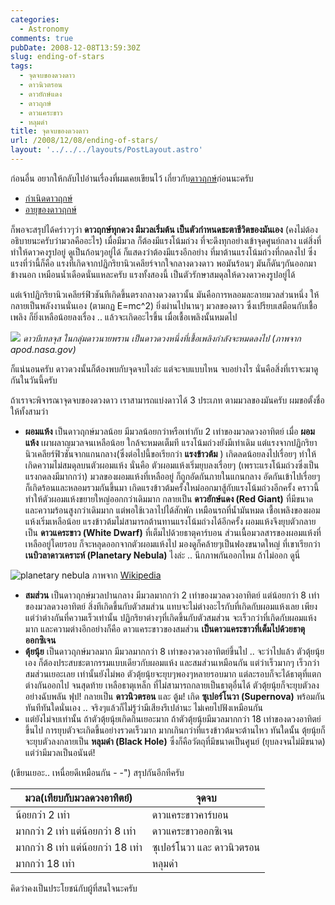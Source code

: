 ```yaml
---
categories:
  - Astronomy
comments: true
pubDate: 2008-12-08T13:59:30Z
slug: ending-of-stars
tags:
  - จุดจบของดวงดาว
  - ดาวนิวตรอน
  - ดาวยักษ์แดง
  - ดาวฤกษ์
  - ดาวแคระขาว
  - หลุมดำ
title: จุดจบของดวงดาว
url: /2008/12/08/ending-of-stars/
layout: '../../../layouts/PostLayout.astro'
---
```


ก่อนอื่น อยากให้กลับไปอ่านเรื่องที่ผมเคยเขียนไว้ เกี่ยวกับ[ดาวฤกษ์](https://armno.in.th/content/%e0%b8%94%e0%b8%b2%e0%b8%a7%e0%b8%a4%e0%b8%81%e0%b8%a9%e0%b9%8c)ก่อนนะครับ

- [กำเนิดดาวฤกษ์](https://armno.in.th/20071105/born-of-stellar)
- [อายุของดาวฤกษ์](https://armno.in.th/20071206/age-of-stars)

ก็พอจะสรุปได้คร่าวๆว่า **ดาวฤกษ์ทุกดวง มีมวลเริ่มต้น เป็นตัวกำหนดชะตาชีวิตของมันเอง** (คงไม่ต้องอธิบายนะครับว่ามวลคืออะไร) เมื่อมีมวล ก็ต้องมีแรงโน้มถ่วง ที่จะดึงทุกอย่างเข้าจุดศูนย์กลาง แต่สิ่งที่ทำให้ดาวคงรูปอยู่ ดูเป็นก้อนๆอยู่ได้ ก็แสดงว่าต้องมีแรงอีกอย่าง ที่มาต้านแรงโน้มถ่วงที่กดลงไป ซึ่งแรงที่ว่านี้ก็คือ แรงที่เกิดจากปฏิกริยานิวเคลียร์จากใจกลางดวงดาว พอมันร้อนๆ มันก็ดันๆกันออกมาข้างนอก เหมือนน้ำเดือดนั่นแหละครับ แรงทั้งสองนี้ เป็นตัวรักษาสมดุลให้ดวงดาวคงรูปอยู่ได้

แต่เจ้าปฏิกริยานิวเคลียร์ฟิวชันทีเกิดขึ้นตรงกลางดวงดาวนั้น มันคือการหลอมละลายมวลส่วนหนึ่ง ให้กลายเป็นพลังงานนั่นเอง (ตามกฏ E=mc^2) ยิ่งผ่านไปนานๆ มวลของดาว ซึ่งเปรียบเสมือนกับเชื้อเพลิง ก็ยิ่งเหลือน้อยลงเรื่อง .. แล้วจะเกิดอะไรขึ้น เมื่อเชื้อเพลิงนั้นหมดไป

![](https://apod.nasa.gov/apod/image/9702/betelgeuse_hst.jpg)
_ดาวบีเทลจุส ในกลุ่มดาวนายพราน เป็นดาวดวงหนึ่งที่เชื้อเพลิงกำลังจะหมดลงไป
(ภาพจาก apod.nasa.gov)_

ก็แน่นอนครับ ดาวดวงนั้นก็ต้องพบกับจุดจบไงล่ะ แต่จะจบแบบไหน จบอย่างไร นั่นคือสิ่งที่เราจะมาดูกันในวันนี้ครับ

ถ้าเราจะพิจารณาจุดจบของดวงดาว เราสามารถแบ่งดาวได้ 3 ประเภท ตามมวลของมันครับ ผมขอตั้งชื่อให้ทั้งสามว่า

- **ผอมแห้ง** เป็นดาวฤกษ์มวลน้อย มีมวลน้อยกว่าหรือเท่ากับ 2 เท่าของมวลดวงอาทิตย์ เมื่อ **ผอมแห้ง** เผาผลาญมวลจนเหลือน้อย ใกล้จะหมดเต็มที แรงโน้มถ่วงยังมีเท่าเดิม แต่แรงจากปฏิกริยานิวเคลียร์ฟิวชันจากแกนกลาง(ซึ่งต่อไปนี้ขอเรียกว่า **แรงข้าวต้ม** ) เกิดลดน้อยลงไปเรื่อยๆ ทำให้เกิดความไม่สมดุลบนตัวผอมแห้ง นั่นคือ ตัวผอมแห้งเริ่มยุบลงเรื่อยๆ (เพราะแรงโน้มถ่วงซึ่งเป็นแรงกดลงมีมากกว่า) มวลของผอมแห้งที่เหลืออยู่ ก็ถูกอัดกันภายในแกนกลาง อัดกันเข้าไปเรื่อยๆ ก็เกิดร้อนและหลอมรวมกันขึ้นมา เกิดแรงข้าวต้มครั้งใหม่ออกมาสู้กับแรงโน้มถ่วงอีกครั้ง คราวนี้ทำให้ตัวผอมแห้งขยายใหญ่ออกกว่าเดิมมาก กลายเป็น **ดาวยักษ์แดง (Red Giant)** ที่มีขนาดและความร้อนสูงกว่าเดิมมาก แต่พอใช้เวลาไปได้สักพัก เหมือนรถที่น้ำมันหมด เชื้อเพลิงของผอมแห้งเริ่มเหลือน้อย แรงข้าวต้มไม่สามารถต้านทานแรงโน้มถ่วงได้อีกครั้ง ผอมแห้งจึงยุบตัวกลายเป็น **ดาวแคระขาว (White Dwarf)** ที่เต็มไปด้วยธาตุคาร์บอน ส่วนเนื้อมวลสารของผอมแห้งที่เหลืออยู่โดยรอบ ก็จะหลุดออกจากตัวผอมแห้งไป มองดูก็คล้ายๆเป็นฟองขนาดใหญ่ ที่เขาเรียกว่า **เนบิวลาดาวเคราะห์ (Planetary Nebula)** ไงล่ะ .. นึกภาพกันออกไหม ถ้าไม่ออก ดูนี่

![planetary nebula](https://upload.wikimedia.org/wikipedia/commons/a/a6/NGC_6326_by_Hubble_Space_Telescope.jpg)
ภาพจาก [Wikipedia](https://en.wikipedia.org/wiki/Planetary_nebula)

- **สมส่วน** เป็นดาวฤกษ์มวลปานกลาง มีมวลมากกว่า 2 เท่าของมวลดวงอาทิตย์ แต่น้อยกว่า 8 เท่าของมวลดวงอาทิตย์ สิ่งทีเกิดขึ้นกับตัวสมส่วน แทบจะไม่ต่างอะไรกับที่เกิดกับผอมแห้งเลย เพียงแต่ว่าต่างกันที่ความเร็วเท่านั้น ปฏิกริยาต่างๆที่เกิดขึ้นกับตัวสมส่วน จะเร็วกว่าที่เกิดกับผอมแห้งมาก และความต่างอีกอย่างก็คือ ดาวแคระขาวของสมส่วน **เป็นดาวแคระขาวที่เต็มไปด้วยธาตุออกซิเจน**
- **ตุ้ยนุ้ย** เป็นดาวฤกษ์มวลมาก มีมวลมากกว่า 8 เท่าของวดวงอาทิตย์ขึ้นไป .. จะว่าไปแล้ว ตัวตุ้ยนุ้ยเอง ก็ต้องประสบชะตากรรมแบบเดียวกับผอมแห้ง และสมส่วนเหมือนกัน แต่ว่าเร็วมากๆ เร็วกว่าสมส่วนเยอะเลย เท่านั้นยังไม่พอ ตัวตุ้ยนุ้ยจะยุบๆพองๆหลายรอบมาก แต่ละรอบก็จะได้ธาตุที่แตกต่างกันออกไป จนสุดท้าย เหลือธาตุเหล็ก ที่ไม่สามารถกลายเป็นธาตุอื่นได้ ตัวตุ้ยนุ้ยก็จะยุบตัวลงอย่างฉับพลัน ฟุป! กลายเป็น **ดาวนิวตรอน** และ ตู้ม! เกิด **ซุเปอร์โนวา (Supernova)** พร้อมกันทันทีทันใดนั่นเอง .. จริงๆแล้วก็ไม่รู้ว่ามีเสียงรึเปล่านะ ไม่เคยไปฟังเหมือนกัน
- แต่ยังไม่จบเท่านั้น ถ้าตัวตุ้ยนุ้ยเกิดกินเยอะมาก ถ้าตัวตุ้ยนุ้ยมีมวลมากกว่า 18 เท่าของดวงอาทิตย์ขึ้นไป การยุบตัวจะเกิดขึ้นอย่างรวดเร็วมาก มากเกินกว่าที่แรงข้าวต้มจะต้านไหว ทันใดนั้น ตุ้ยนุ้ยก็จะยุบตัวลงกลายเป็น **หลุมดำ (Black Hole)** ซึ่งก็คือวัตถุที่มีขนาดเป็นศูนย์ (ยุบลงจนไม่มีขนาด) แต่ว่ามีมวลเป็นอนันต์!

(เขียนเยอะ.. เหนื่อยดีเหมือนกัน - -") สรุปกันอีกทีครับ

| **มวล(เทียบกับมวลดวงอาทิตย์)**     | **จุดจบ**                  |
| ---------------------------------- | -------------------------- |
| น้อยกว่า 2 เท่า                    | ดาวแคระขาวคาร์บอน          |
| มากกว่า 2 เท่า แต่น้อยกว่า 8 เท่า  | ดาวแคระขาวออกซิเจน         |
| มากกว่า 8 เท่า แต่น้อยกว่า 18 เท่า | ซุเปอร์โนวา และ ดาวนิวตรอน |
| มากกว่า 18 เท่า                    | หลุมดำ                     |

คิดว่าคงเป็นประโยชน์กับผู้ที่สนใจนะครับ
